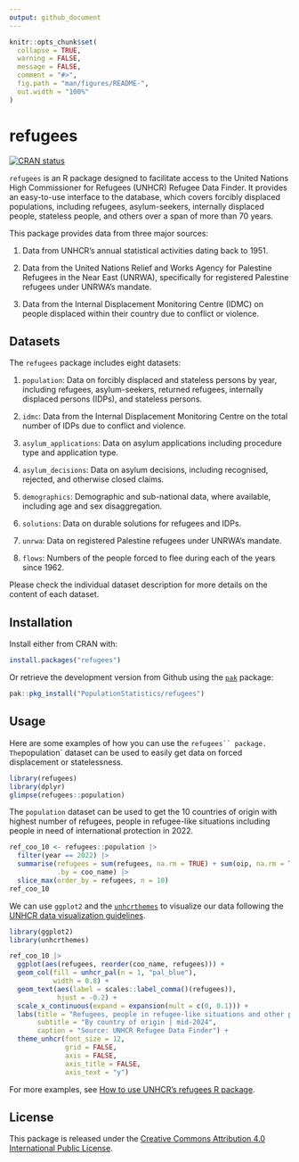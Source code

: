 ```yaml
---
output: github_document
---
```


```r
knitr::opts_chunk$set(
  collapse = TRUE,
  warning = FALSE,
  message = FALSE,
  comment = "#>",
  fig.path = "man/figures/README-",
  out.width = "100%"
)
```

# refugees

[![CRAN status](https://www.r-pkg.org/badges/version/refugees)](https://cran.r-project.org/package=refugees)

`refugees` is an R package designed to facilitate access to the United Nations High Commissioner for Refugees (UNHCR) Refugee Data Finder. It provides an easy-to-use interface to the database, which covers forcibly displaced populations, including refugees, asylum-seekers, internally displaced people, stateless people, and others over a span of more than 70 years.

This package provides data from three major sources:

1. Data from UNHCR's annual statistical activities dating back to 1951.

2. Data from the United Nations Relief and Works Agency for Palestine Refugees in the Near East (UNRWA), specifically for registered Palestine refugees under UNRWA’s mandate.

3. Data from the Internal Displacement Monitoring Centre (IDMC) on people displaced within their country due to conflict or violence.

## Datasets

The `refugees` package includes eight datasets:

1. `population`: Data on forcibly displaced and stateless persons by year, including refugees, asylum-seekers, returned refugees, internally displaced persons (IDPs), and stateless persons.

2. `idmc`: Data from the Internal Displacement Monitoring Centre on the total number of IDPs due to conflict and violence.

3. `asylum_applications`: Data on asylum applications including procedure type and application type.

4. `asylum_decisions`: Data on asylum decisions, including recognised, rejected, and otherwise closed claims.

5. `demographics`: Demographic and sub-national data, where available, including age and sex disaggregation.

6. `solutions`: Data on durable solutions for refugees and IDPs.

7. `unrwa`: Data on registered Palestine refugees under UNRWA’s mandate.

8. `flows`: Numbers of the people forced to flee during each of the years since 1962.

Please check the individual dataset description for more details on the content of each dataset.

## Installation

Install either from CRAN with:

```r
install.packages("refugees")
```

Or retrieve the development version from Github using the [`pak`](https://pak.r-lib.org/) package:

```r
pak::pkg_install("PopulationStatistics/refugees")
```

## Usage

Here are some examples of how you can use the `refugees`` package. The `population` dataset can be used to easily get data on forced displacement or statelessness.

```r
library(refugees)
library(dplyr)
glimpse(refugees::population)
```

The `population` dataset can be used to get the 10 countries of origin with highest number of refugees, people in refugee-like situations including people in need of international protection in 2022.

```r
ref_coo_10 <- refugees::population |>
  filter(year == 2022) |>
  summarise(refugees = sum(refugees, na.rm = TRUE) + sum(oip, na.rm = TRUE),
            .by = coo_name) |>
  slice_max(order_by = refugees, n = 10)
ref_coo_10
```

We can use `ggplot2` and the [`unhcrthemes`](https://github.com/unhcr-dataviz/unhcrthemes) to visualize our data following the [UNHCR data visualization guidelines](https://dataviz.unhcr.org/general_guidance/).

```r
library(ggplot2)
library(unhcrthemes)

ref_coo_10 |>
  ggplot(aes(refugees, reorder(coo_name, refugees))) +
  geom_col(fill = unhcr_pal(n = 1, "pal_blue"),
           width = 0.8) +
  geom_text(aes(label = scales::label_comma()(refugees)),
            hjust = -0.2) +
  scale_x_continuous(expand = expansion(mult = c(0, 0.1))) +
  labs(title = "Refugees, people in refugee-like situations and other people in need of international protection",
       subtitle = "By country of origin | mid-2024",
       caption = "Source: UNHCR Refugee Data Finder") +
  theme_unhcr(font_size = 12,
              grid = FALSE,
              axis = FALSE,
              axis_title = FALSE,
              axis_text = "y")
```

For more examples, see [How to use UNHCR’s refugees R package](https://www.unhcr.org/refugee-statistics/insights/explainers/refugees-r-package.html).

## License

This package is released under the [Creative Commons Attribution 4.0 International Public License](https://creativecommons.org/licenses/by/4.0/).
